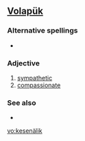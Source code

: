 ==[[Volapük]]==

===Alternative spellings===
*{{l|vo|kesenaylik}}

===Adjective===
{{infl|vo|adjective}}

# [[sympathetic]]
# [[compassionate]]

===See also===
*{{l|vo|keliedik}}

[[vo:kesenälik]]